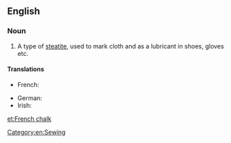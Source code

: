==English==

===Noun===
{{en-noun|-|head=[[French]] [[chalk]]}}

# A type of [[steatite]], used to mark cloth and as a lubricant in shoes, gloves etc.

====Translations====
{{trans-top|type of steatite}}
* French: {{t|fr|craie de tailleur|f}}
{{trans-mid}}
* German: {{t|de|Federweiß|n}}
* Irish: {{t|ga|cailc fhrancach|f}}
{{trans-bottom}}

[[Category:en:Sewing]]

[[et:French chalk]]